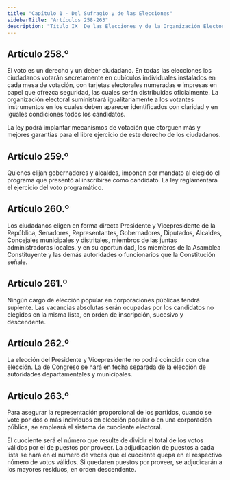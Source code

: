 ```yaml
---
title: "Capítulo 1 - Del Sufragio y de las Elecciones"
sidebarTitle: "Artículos 258-263"
description: "Título IX  De las Elecciones y de la Organización Electoral - Capítulo 1 - Del Sufragio y de las Elecciones"
---
```


## Artículo 258.º

El voto es un derecho y un deber ciudadano. En todas las elecciones los ciudadanos votarán secretamente en cubículos individuales instalados en cada mesa de votación, con tarjetas electorales numeradas e impresas en papel que ofrezca seguridad, las cuales serán distribuidas oficialmente. La organización electoral suministrará igualitariamente a los votantes instrumentos en los cuales deben aparecer identificados con claridad y en iguales condiciones todos los candidatos.

La ley podrá implantar mecanismos de votación que otorguen más y mejores garantías para el libre ejercicio de este derecho de los ciudadanos.

## Artículo 259.º

Quienes elijan gobernadores y alcaldes, imponen por mandato al elegido el programa que presentó al inscribirse como candidato. La ley reglamentará el ejercicio del voto programático.

## Artículo 260.º

Los ciudadanos eligen en forma directa Presidente y Vicepresidente de la República, Senadores, Representantes, Gobernadores, Diputados, Alcaldes, Concejales municipales y distritales, miembros de las juntas administradoras locales, y en su oportunidad, los miembros de la Asamblea Constituyente y las demás autoridades o funcionarios que la Constitución señale.

## Artículo 261.º

Ningún cargo de elección popular en corporaciones públicas tendrá suplente. Las vacancias absolutas serán ocupadas por los candidatos no elegidos en la misma lista, en orden de inscripción, sucesivo y descendente.

## Artículo 262.º

La elección del Presidente y Vicepresidente no podrá coincidir con otra elección. La de Congreso se hará en fecha separada de la elección de autoridades departamentales y municipales.

## Artículo 263.º

Para asegurar la representación proporcional de los partidos, cuando se vote por dos o más individuos en elección popular o en una corporación pública, se empleará el sistema de cuociente electoral.

El cuociente será el número que resulte de dividir el total de los votos válidos por el de puestos por proveer. La adjudicación de puestos a cada lista se hará en el número de veces que el cuociente quepa en el respectivo número de votos válidos. Si quedaren puestos por proveer, se adjudicarán a los mayores residuos, en orden descendente.
